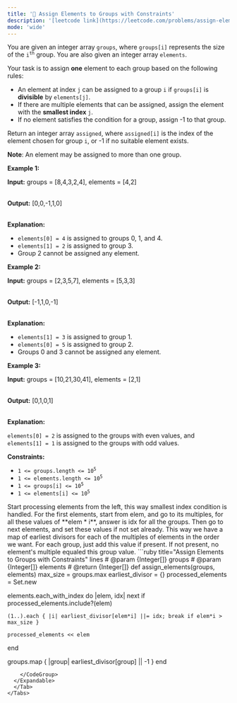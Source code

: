 ```yaml
---
title: '🧀 Assign Elements to Groups with Constraints'
description: '[leetcode link](https://leetcode.com/problems/assign-elements-to-groups-with-constraints/description/)'
mode: 'wide'
---
```

<Tabs>
  <Tab title="Question" icon="circle-question" iconType="regular">
    <Card>
      <p>You are given an integer array <code>groups</code>, where <code>groups[i]</code> represents the size of the <code>i<sup>th</sup></code> group. You are also given an integer array <code>elements</code>.</p>  <p>Your task is to assign <strong>one</strong> element to each group based on the following rules:</p>  <ul>  <li>An element at index <code>j</code> can be assigned to a group <code>i</code> if <code>groups[i]</code> is <strong>divisible</strong> by <code>elements[j]</code>.</li>  <li>If there are multiple elements that can be assigned, assign the element with the <strong>smallest index</strong> <code>j</code>.</li>  <li>If no element satisfies the condition for a group, assign -1 to that group.</li> </ul>  <p>Return an integer array <code>assigned</code>, where <code>assigned[i]</code> is the index of the element chosen for group <code>i</code>, or -1 if no suitable element exists.</p>  <p><strong>Note</strong>: An element may be assigned to more than one group.</p>   <p><strong class="example">Example 1:</strong></p>  <div class="example-block"> <p><strong>Input:</strong> <span class="example-io">groups = [8,4,3,2,4], elements = [4,2]</span></p>  <p><br/> <strong>Output:</strong> <span class="example-io">[0,0,-1,1,0]</span></p>  <p><br/> <strong>Explanation:</strong></p>  <ul>  <li><code>elements[0] = 4</code> is assigned to groups 0, 1, and 4.</li>  <li><code>elements[1] = 2</code> is assigned to group 3.</li>  <li>Group 2 cannot be assigned any element.</li> </ul> </div>  <p><strong class="example">Example 2:</strong></p>  <div class="example-block"> <p><strong>Input:</strong> <span class="example-io">groups = [2,3,5,7], elements = [5,3,3]</span></p>  <p><br/> <strong>Output:</strong> <span class="example-io">[-1,1,0,-1]</span></p>  <p><br/> <strong>Explanation:</strong></p>  <ul>  <li><code>elements[1] = 3</code> is assigned to group 1.</li>  <li><code>elements[0] = 5</code> is assigned to group 2.</li>  <li>Groups 0 and 3 cannot be assigned any element.</li> </ul> </div>  <p><strong class="example">Example 3:</strong></p>  <div class="example-block"> <p><strong>Input:</strong> <span class="example-io">groups = [10,21,30,41], elements = [2,1]</span></p>  <p><br/> <strong>Output:</strong> <span class="example-io">[0,1,0,1]</span></p>  <p><br/> <strong>Explanation:</strong></p>  <p><code>elements[0] = 2</code> is assigned to the groups with even values, and <code>elements[1] = 1</code> is assigned to the groups with odd values.</p> </div>   <p><strong>Constraints:</strong></p>  <ul>  <li><code>1 &lt;= groups.length &lt;= 10<sup>5</sup></code></li>  <li><code>1 &lt;= elements.length &lt;= 10<sup>5</sup></code></li>  <li><code>1 &lt;= groups[i] &lt;= 10<sup>5</sup></code></li>  <li><code>1 &lt;= elements[i] &lt;= 10<sup>5</sup></code></li> </ul> 
    </Card>
  </Tab>
  <Tab title="Solution" icon="lightbulb" iconType="regular" >
    <Card>
      Start processing elements from the left, this way smallest index condition is handled. For the first elements, start from elem, and go to its multiples, for all these values of **elem * i**, answer is idx for all the groups. Then go to next elements, and set these values if not set already. This way we have a map of earliest divisors for each of the multiples of elements in the order we want. For each group, just add this value if present. If not present, no element's multiple equaled this group value. 
    </Card>
  <Expandable title="code">
    <CodeGroup dropdown>
```ruby title="Assign Elements to Groups with Constraints" lines
# @param {Integer[]} groups
# @param {Integer[]} elements
# @return {Integer[]}
def assign_elements(groups, elements)
  max_size = groups.max
  earliest_divisor = {}
  processed_elements = Set.new

  elements.each_with_index do |elem, idx|
    next if processed_elements.include?(elem)
    
    (1..).each { |i| earliest_divisor[elem*i] ||= idx; break if elem*i > max_size }
    
    processed_elements << elem
  end

  groups.map { |group| earliest_divisor[group] || -1 }
end
```
    </CodeGroup>
  </Expandable>
  </Tab>
</Tabs>